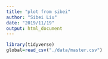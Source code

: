 ```yaml
---
title: "plot from sibei"
author: "Sibei Liu"
date: "2019/11/19"
output: html_document
---
```


```r
library(tidyverse)
global=read_csv("./data/master.csv")
```

